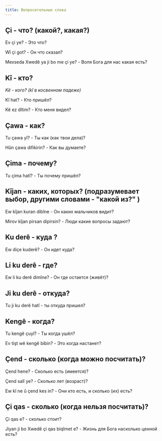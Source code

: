 ```yaml
---
title: Вопросительные слова
---
```


## Çi - что? (какой?, какая?)

Ev çi ye? - Это что?

Wî çi got? - Он что сказал?

Mexseda Xwedê ya ji bo me çi ye? - Воля Бога для нас какая есть?

## Kî - кто?

_Kê - кого? (kî в  косвенном падеже)_

Kî hat? - Кто пришёл?

Kê ez dîtim? - Кто меня видел?

## Çawa - как?

Tu çawa yî? - Ты как (как твои дела)?

Hûn çawa difikirin? - Как вы думаете?

## Çima - почему?

Tu çima hatî? - Ты почему пришёл?

## Kîjan - каких, которых? (подразумевает выбор, другими словами - "какой из?" )

Ew kîjan kuran dibîne - Он каких мальчиков видит?

Mirov kîjan pirsan dipirsin? - Люди какие вопросы задают?

## Ku derê - куда ?

Ew diçe kuderê? - Он идет куда?

## Li ku derê - где?

Ew li ku derê dimîne? - Он где остается (живёт)?

## Ji ku derê - откуда?

Tu ji ku derê hatî - ты откуда пришел?

## Kengê - когда?

Tu kengê çuyî? - Ты когда ушёл?

Ev tişt wê kengê bibin? - Это когда настанет?

## Çend - сколько (когда можно посчитать)?

Çend hene? - Сколько есть (имеется)?

Çend salî ye? - Сколько лет (возраст)?

Ew kî ne û çend kes in? - Они кто есть, и сколько (их) есть?

## Çi qas - сколько (когда нельзя посчитать)?

Çi qas e? - сколько стоит?

Jiyan ji bo Xwedê çi qas biqîmet e? - Жизнь для Бога насколько ценной есть?

